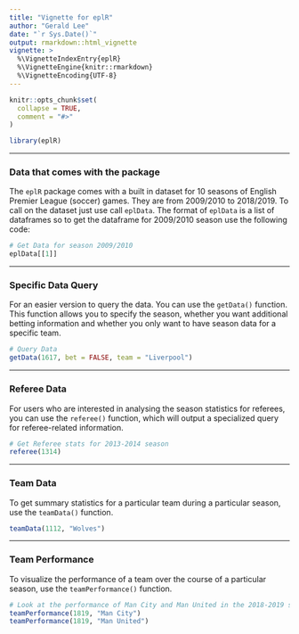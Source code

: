 ```yaml
---
title: "Vignette for eplR"
author: "Gerald Lee"
date: "`r Sys.Date()`"
output: rmarkdown::html_vignette
vignette: >
  %\VignetteIndexEntry{eplR}
  %\VignetteEngine{knitr::rmarkdown}
  %\VignetteEncoding{UTF-8}
---
```


```r
knitr::opts_chunk$set(
  collapse = TRUE,
  comment = "#>"
)
```

```r
library(eplR)
```

***

### Data that comes with the package

The `eplR` package comes with a built in dataset for 10 seasons of English Premier League (soccer) games. They are from 2009/2010 to 2018/2019. To call on the dataset just use call `eplData`. The format of `eplData` is a list of dataframes so to get the dataframe for 2009/2010 season use the following code:

```r
# Get Data for season 2009/2010
eplData[[1]]
```

***

### Specific Data Query

For an easier version to query the data. You can use the `getData()` function. This function allows you to specify the season, whether you want additional betting information and whether you only want to have season data for a specific team.

```r
# Query Data
getData(1617, bet = FALSE, team = "Liverpool")
```

***

### Referee Data

For users who are interested in analysing the season statistics for referees, you can use the `referee()` function, which will output a specialized query for referee-related information.

```r
# Get Referee stats for 2013-2014 season
referee(1314)
```

***

### Team Data

To get summary statistics for a particular team during a particular season, use the `teamData()` function.

```r
teamData(1112, "Wolves")
```

***

### Team Performance

To visualize the performance of a team over the course of a particular season, use the `teamPerformance()` function.

```r
# Look at the performance of Man City and Man United in the 2018-2019 season
teamPerformance(1819, "Man City")
teamPerformance(1819, "Man United")
```

